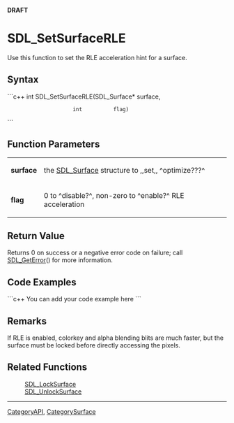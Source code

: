 <!-- pragma section-numbers off -->
<!-- pragma disable-camelcase -->
'''DRAFT'''

= SDL_SetSurfaceRLE =
Use this function to set the RLE acceleration hint for a surface.


== Syntax ==
```c++
int SDL_SetSurfaceRLE(SDL_Surface* surface,
                      int          flag)
```

== Function Parameters ==
{|
|'''surface'''
|the [[SDL_Surface]] structure to ,,set,, ^optimize???^
|-
|'''flag'''
|0 to ^disable?^, non-zero to ^enable?^ RLE acceleration
|}

== Return Value ==
Returns 0 on success or a negative error code on failure; call [[SDL_GetError]]() for more information.

== Code Examples ==
```c++
You can add your code example here
```

== Remarks ==
If RLE is enabled, colorkey and alpha blending blits are much faster, but the surface must be locked before directly accessing the pixels. 

== Related Functions ==
:[[SDL_LockSurface]]
:[[SDL_UnlockSurface]]

----
[[CategoryAPI]], [[CategorySurface]]
